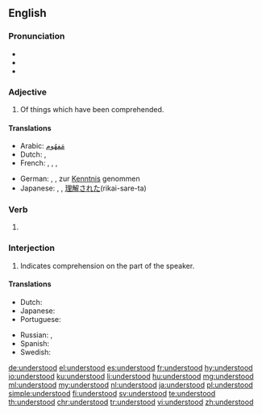 ==English==

===Pronunciation===
* {{IPA|/ʌndəɹˈstʊd/|lang=en}}
* {{audio|en-us-understood.ogg|Audio (US)|lang=en}}
* {{rhymes|ʊd|lang=en}}

===Adjective===
{{en-adj}}

# Of things which have been comprehended.

====Translations====
{{trans-top|comprehended}}
* Arabic: [[ARchar|مَفهُوم]]
* Dutch: {{t+|nl|verstaan}}, {{t+|nl|begrepen}}
* French: {{t+|fr|compris|m}}, {{t+|fr|comprise|f}}, {{t+|fr|compris|m-p}}, {{t+|fr|comprises|f-p}}
{{trans-mid}}
* German: {{t|de|verstanden}}, {{t|de|begriffen}}, zur [[Kenntnis]] genommen
* Japanese: {{t|ja|分かった|tr=[[わかった]], wakatta}}, {{t|ja|了解|tr=りょうかい, ryoukai}}, [[理解]][[され]][[た]](rikai-sare-ta)
{{trans-bottom}}

===Verb===
{{head|en|verb form}}

# {{en-past of|understand}}

<!-- Please, add translations only on the page for the base form of the verb, "understand" ====Translations====
* {{ttbc|Dutch}}: [[verstond]], [[verstonden]], [[begreep]], [[begrepen]]
* {{ttbc|German}}: [[verstanden]], [[begriffen]]
* {{ttbc|Spanish}}: [[entendí]], [[entendió]], [[entendiste]], [[entendimos]]
-->

===Interjection===
{{en-interj}}

# Indicates comprehension on the part of the speaker.

====Translations====
{{trans-top|indication of comprehension}}
* Dutch: {{t+|nl|begrepen}}
* Japanese: {{t|ja|分かった|tr=[[わかった]], wakatta}}
* Portuguese: {{t+|pt|entendido}}
{{trans-mid}}
* Russian: {{t+|ru|понять|alt=понял}}, {{t+|ru|понятно}}
* Spanish: {{t+|es|entendido}}
* Swedish: {{t+|sv|uppfattat|n}}
{{trans-bottom}}

[[de:understood]]
[[el:understood]]
[[es:understood]]
[[fr:understood]]
[[hy:understood]]
[[io:understood]]
[[ku:understood]]
[[li:understood]]
[[hu:understood]]
[[mg:understood]]
[[ml:understood]]
[[my:understood]]
[[nl:understood]]
[[ja:understood]]
[[pl:understood]]
[[simple:understood]]
[[fi:understood]]
[[sv:understood]]
[[te:understood]]
[[th:understood]]
[[chr:understood]]
[[tr:understood]]
[[vi:understood]]
[[zh:understood]]